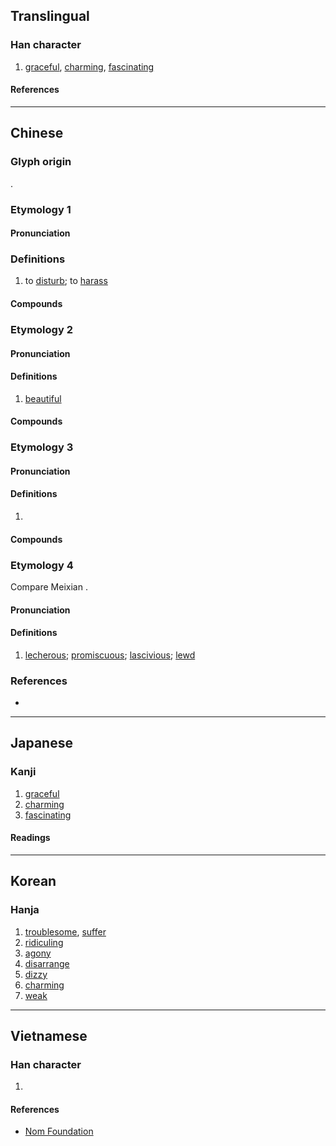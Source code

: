 {{also|娆}}
{{character info}}
{{character info|0x2F869}}
==Translingual==

===Han character===
{{Han char|rn=38|rad=女|as=12|sn=15|four=44412|canj=VGGU|ids=⿰女堯}}

# [[graceful]], [[charming]], [[fascinating]]

====References====
{{Han ref|kx=0271.260|dkj=06734|dj=0539.180|hdz=21078.190|uh=5B08}}
{{Han ref|uh=2F869}}

----

==Chinese==
{{zh-forms|s=娆}}

===Glyph origin===
{{Han etym}}
{{Han compound|女|堯|c1=s|c2=p|t1=female|ls=psc}}.

===Etymology 1===

====Pronunciation====
{{zh-pron
|m=rǎo
|c=jiu5
|mc=y
|oc=y
|cat=
}}

===Definitions===
{{zh-hanzi}}

# {{lb|zh|literary}} to [[disturb]]; to [[harass]]

====Compounds====
{{zh-der|嬈惱}}

===Etymology 2===

====Pronunciation====
{{zh-pron
|m=ráo
|c=jiu4
|cat=a
}}

====Definitions====
{{zh-hanzi}}

# {{lb|zh|literary}} [[beautiful]]

====Compounds====
{{zh-der|妖嬈|嬌嬈}}

===Etymology 3===

====Pronunciation====
{{zh-pron
|m=yáo
|cat=a
}}

====Definitions====
{{zh-hanzi}}

# {{zh-used in|嬈嬈|weak}}

====Compounds====
{{zh-der|嬈嬈}}

===Etymology 4===
Compare Meixian {{cog|hak|-}} {{zh-l|姣|tr=hiau2}}.

====Pronunciation====
{{zh-pron
|mn=hiâu
|cat=a
}}

====Definitions====
{{zh-hanzi}}

# {{lb|zh|Hokkien|vulgar}} [[lecherous]]; [[promiscuous]]; [[lascivious]]; [[lewd]] {{non-gloss definition|(of a [[woman]])}}

===References===
* {{R:yue:Hanzi}}

----

==Japanese==

===Kanji===
{{ja-kanji|grade=|rs=女12}}

# [[graceful]]
# [[charming]]
# [[fascinating]]

====Readings====
{{ja-readings
|on=じょう<でう, にょう<ねう, じょう<ぜう, どう<だう, よう<えう, きょう<けう
|kun=わずら-わし.い, なや-む
}}

----

==Korean==

===Hanja===
{{ko-hanja|요}}

# [[troublesome]], [[suffer]]
# [[ridiculing]]
# [[agony]]
# [[disarrange]]
# [[dizzy]]
# [[charming]]
# [[weak]]

----

==Vietnamese==

===Han character===
{{vi-readings|rs=女12|reading=nhiêu}}

# {{rfdef|vi|sort=女12}}

====References====
* [http://nomfoundation.org/common/nom_details.php?codepoint=5b08 Nom Foundation]